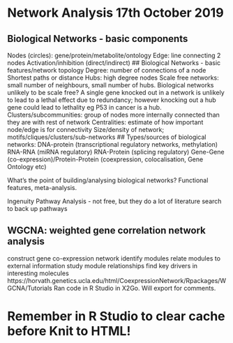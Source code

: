 # Network Analysis 17th October 2019

## Biological Networks - basic components
  Nodes (circles): gene/protein/metabolite/ontology
  Edge: line connecting 2 nodes
  Activation/inhibition (direct/indirect)
## Biological Networks - basic features/network topology
  Degree: number of connections of a node
  Shortest paths or distance
  Hubs: high degree nodes
  Scale free networks: small number of neighbours, small number of hubs. Biological networks unlikely to be scale free?
  A single gene knocked out in a network is unlikely to lead to a lethal effect due to redundancy; however knocking out a hub
  gene could lead to lethality eg P53 in cancer is a hub.
  Clusters/subcommunities: group of nodes more internally connected than they are with rest of network
  Centralities: estimate of how important node/edge is for connectivity
  Size/density of network; motifs/cliques/clusters/sub-networks
## Types/sources of biological networks:
  DNA-protein (transcriptional regulatory networks, methylation)
  RNA-RNA (miRNA regulatory)
  RNA-Protein (splicing regulatory)
  Gene-Gene (co-expression)/Protein-Protein (coexpression, colocalisation, Gene Ontology etc)
 
 What's the point of building/analysing biological networks?
  Functional features, meta-analysis.

Ingenuity Pathway Analysis - not free, but they do a lot of literature search to back up pathways

## WGCNA: weighted gene correlation network analysis
  construct gene co-expression network
  identify modules
  relate modules to external information
  study module relationships
  find key drivers in interesting molecules
  https://horvath.genetics.ucla.edu/html/CoexpressionNetwork/Rpackages/WGCNA/Tutorials
  Ran code in R Studio in X2Go. Will export for comments.
  
# Remember in R Studio to clear cache before Knit to HTML!
